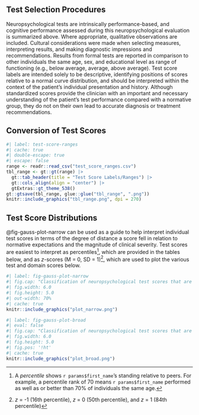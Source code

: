 ## Test Selection Procedures

Neuropsychological tests are intrinsically performance-based, and cognitive performance assessed during this neuropsychological evaluation is summarized above.
Where appropriate, qualitative observations are included.
Cultural considerations were made when selecting measures, interpreting results, and making diagnostic impressions and recommendations.
Results from formal tests are reported in comparison to other individuals the same age, sex, and educational level as range of functioning (e.g., below average, average, above average).
Test score labels are intended solely to be descriptive, identifying positions of scores relative to a normal curve distribution, and should be interpreted within the context of the patient's individual presentation and history.
Although standardized scores provide the clinician with an important and necessary understanding of the patient's test performance compared with a normative group, they do not on their own lead to accurate diagnosis or treatment recommendations.

## Conversion of Test Scores

```r
#| label: test-score-ranges
#| cache: true
#| double-escape: true
#| escape: false
range <- readr::read_csv("test_score_ranges.csv")
tbl_range <- gt::gt(range) |>
  gt::tab_header(title = "Test Score Labels/Ranges") |>
  gt::cols_align(align = "center") |>
  gtExtras::gt_theme_538()
gt::gtsave(tbl_range, glue::glue("tbl_range", ".png"))
knitr::include_graphics("tbl_range.png", dpi = 270)
```

## Test Score Distributions

@fig-gauss-plot-narrow can be used as a guide to help interpret individual test
scores in terms of the degree of distance a score fell in relation to normative
expectations and the magnitude of clinical severity. Test scores are easiest to interpret as percentiles^[A *percentile* shows `r params$first_name`'s standing relative to peers. For example, a percentile rank of 70 means `r params$first_name` performed as well as or better than 70% of individuals the same age.], which are provided in the tables below, and as *z*-scores (M = 0, SD = 1)^[*z* = -1 (16th percentile), *z* = 0 (50th percentile), and *z* = 1 (84th percentile)], which are used to plot the various test and domain scores below.

```r
#| label: fig-gauss-plot-narrow
#| fig.cap: "Classification of neuropsychological test scores that are normally distributed in the general population [@guilmetteAmericanAcademyClinical2020]."
#| fig.width: 6.0
#| fig.height: 5.0
#| out-width: 70%
#| cache: true
knitr::include_graphics("plot_narrow.png")
```

```r
#| label: fig-gauss-plot-broad
#| eval: false
#| fig.cap: "Classification of neuropsychological test scores that are positively skewed in the general population [@schoenbergReportingStandardsNeuropsychological2017]."
#| fig.width: 6.0
#| fig.height: 5.0
#| fig.pos: '!ht'
#| cache: true
knitr::include_graphics("plot_broad.png")
```
